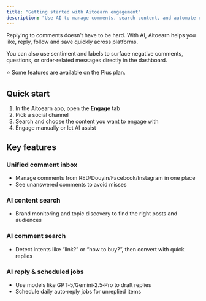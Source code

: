 ```yaml
---
title: "Getting started with Aitoearn engagement"
description: "Use AI to manage comments, search content, and automate replies across channels."
---
```


Replying to comments doesn’t have to be hard. With AI, Aitoearn helps you like, reply, follow and save quickly across platforms.

You can also use sentiment and labels to surface negative comments, questions, or order‑related messages directly in the dashboard.

⭐️ Some features are available on the Plus plan.

## Quick start
1. In the Aitoearn app, open the **Engage** tab
2. Pick a social channel
3. Search and choose the content you want to engage with
4. Engage manually or let AI assist

## Key features

### Unified comment inbox
- Manage comments from RED/Douyin/Facebook/Instagram in one place
- See unanswered comments to avoid misses

### AI content search
- Brand monitoring and topic discovery to find the right posts and audiences

### AI comment search
- Detect intents like “link?” or “how to buy?”, then convert with quick replies

### AI reply & scheduled jobs
- Use models like GPT‑5/Gemini‑2.5‑Pro to draft replies
- Schedule daily auto‑reply jobs for unreplied items